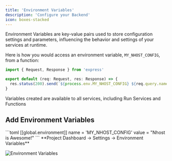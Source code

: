 ```yaml
---
title: 'Environment Variables'
description: 'Configure your Backend'
icon: boxes-stacked
---
```


Environment Variables are key-value pairs used to store configuration settings and parameters, influencing the behavior and settings of your services at runtime.


Here is how you would access an environment variable, `MY_NHOST_CONFIG`, from a function:

```ts functions/print-env.ts
import { Request, Response } from 'express'

export default (req: Request, res: Response) => {
  res.status(200).send(`${process.env.MY_NHOST_CONFIG} ${req.query.name}!`)
}
```

<Note>
Variables created are available to all services, including Run Services and Functions
</Note>

## Add Environment Variables

<Tabs>
<Tab title="Config">
```toml
[[global.environment]]
name = 'MY_NHOST_CONFIG'
value = "Nhost is Awesome!"
```
</Tab>
<Tab title="Dashboard">
  **Project Dashboard -> Settings -> Environment Variables**

  ![Environment Variables](./images/platform/environment-variables/environment-variables.png)

</Tab>
</Tabs>

